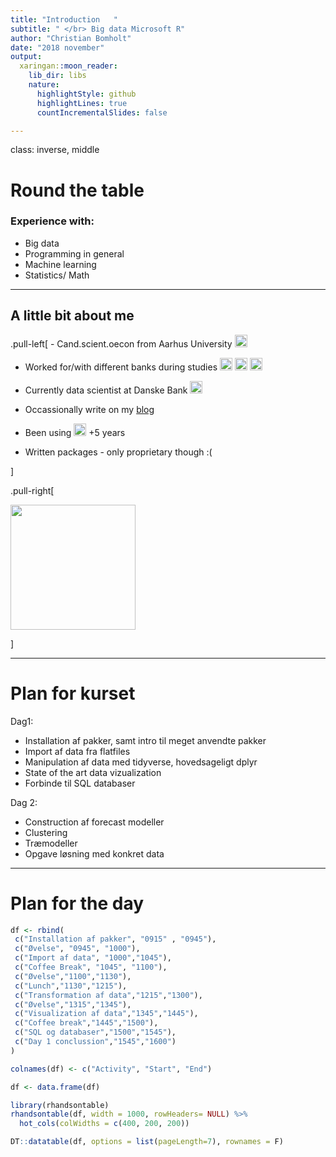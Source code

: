 ```yaml
---
title: "Introduction   "
subtitle: " </br> Big data Microsoft R"
author: "Christian Bomholt"
date: "2018 november"
output:
  xaringan::moon_reader:
    lib_dir: libs
    nature:
      highlightStyle: github
      highlightLines: true
      countIncrementalSlides: false

---
```


class: inverse, middle

# Round the table

### Experience with:

- Big data
- Programming in general
- Machine learning
- Statistics/ Math


---

## A little bit about me

.pull-left[
- Cand.scient.oecon from Aarhus University <img src="./libs/au.jpg" width="20"> 

- Worked for/with different banks during studies <img src="./libs/jb.jpeg" width="20"> <img src="./libs/db.png" width="20"> <img src="./libs/sb.png" width="20">

- Currently data scientist at Danske Bank <img src="./libs/db.png" width="20"> 

- Occassionally write on my [blog](https://www.mljuice.com/)

- Been using <img src="./libs/rstudio.png" width="20"> +5 years

- Written packages - only proprietary though :(

]

.pull-right[


<img src="./libs/crisp.jpeg" width="200">



]

---

# Plan for kurset

Dag1:

- Installation af pakker, samt intro til meget anvendte pakker
- Import af data fra flatfiles
- Manipulation af data med tidyverse, hovedsageligt dplyr
- State of the art data vizualization
- Forbinde til SQL databaser

Dag 2:

- Construction af forecast modeller
- Clustering
- Træmodeller
- Opgave løsning med konkret data



---

# Plan for the day


```r
df <- rbind(
 c("Installation af pakker", "0915" , "0945"),
 c("Øvelse", "0945", "1000"),
 c("Import af data", "1000","1045"),
 c("Coffee Break", "1045", "1100"),
 c("Øvelse","1100","1130"),
 c("Lunch","1130","1215"),
 c("Transformation af data","1215","1300"),
 c("Øvelse","1315","1345"),
 c("Visualization af data","1345","1445"),
 c("Coffee break","1445","1500"),
 c("SQL og databaser","1500","1545"),
 c("Day 1 conclussion","1545","1600")
)

colnames(df) <- c("Activity", "Start", "End")

df <- data.frame(df)
```



```r
library(rhandsontable)
rhandsontable(df, width = 1000, rowHeaders= NULL) %>%
  hot_cols(colWidths = c(400, 200, 200)) 
```

```r
DT::datatable(df, options = list(pageLength=7), rownames = F)
```

